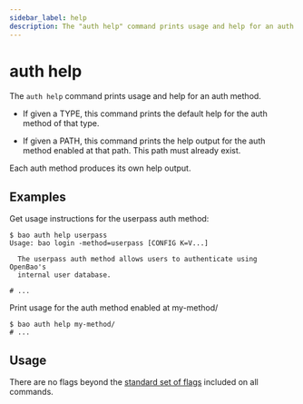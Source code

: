 ```yaml
---
sidebar_label: help
description: The "auth help" command prints usage and help for an auth method.
---
```


# auth help

The `auth help` command prints usage and help for an auth method.

- If given a TYPE, this command prints the default help for the auth method of
  that type.

- If given a PATH, this command prints the help output for the auth method
  enabled at that path. This path must already exist.

Each auth method produces its own help output.

## Examples

Get usage instructions for the userpass auth method:

```shell-session
$ bao auth help userpass
Usage: bao login -method=userpass [CONFIG K=V...]

  The userpass auth method allows users to authenticate using OpenBao's
  internal user database.

# ...
```

Print usage for the auth method enabled at my-method/

```shell-session
$ bao auth help my-method/
# ...
```

## Usage

There are no flags beyond the [standard set of flags](/docs/commands)
included on all commands.
